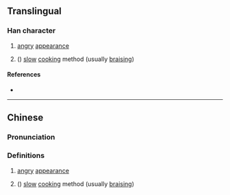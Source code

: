 {{character info}}
==Translingual==

===Han character===
{{Han char|rn=86|rad=火|as=08|sn=12|four=93811|canj=FJCM|ids=⿰火空}}

# {{lb|zh|archaic}} [[angry]] [[appearance]]
# ({{zh-only|焢肉飯}}) [[slow]] [[cooking]] method (usually [[braising]])

====References====
* {{Han ref|kx=0674.010|dkj=19114|hdz=32211.040|uh=7122|ud=28962|bh=DA60|bd=55904}}

----

==Chinese==
{{zh-forms}}

===Pronunciation===
{{zh-pron
|m=hōng
|c=hung1
|mc=
|oc=
|ma=
|cat=a,n
}}

===Definitions===
{{zh-hanzi}}

# {{lb|zh|archaic}} [[angry]] [[appearance]]
# ({{zh-only|焢肉飯}}) [[slow]] [[cooking]] method (usually [[braising]])